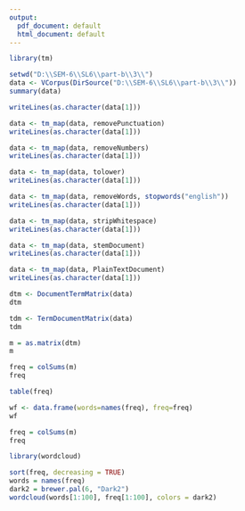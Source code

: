 ```yaml
---
output:
  pdf_document: default
  html_document: default
---
```

```r
library(tm)
```

```r
setwd("D:\\SEM-6\\SL6\\part-b\\3\\")
data <- VCorpus(DirSource("D:\\SEM-6\\SL6\\part-b\\3\\"))
summary(data)
```

```r
writeLines(as.character(data[1]))
```

```r
data <- tm_map(data, removePunctuation)
writeLines(as.character(data[1]))
```

```r
data <- tm_map(data, removeNumbers)
writeLines(as.character(data[1]))
```

```r
data <- tm_map(data, tolower)
writeLines(as.character(data[1]))
```

```r
data <- tm_map(data, removeWords, stopwords("english"))
writeLines(as.character(data[1]))
```

```r
data <- tm_map(data, stripWhitespace)
writeLines(as.character(data[1]))
```

```r
data <- tm_map(data, stemDocument)
writeLines(as.character(data[1]))
```

```r
data <- tm_map(data, PlainTextDocument)
writeLines(as.character(data[1]))
```

```r
dtm <- DocumentTermMatrix(data)
dtm
```

```r
tdm <- TermDocumentMatrix(data)
tdm
```

```r
m = as.matrix(dtm)
m
```

```r
freq = colSums(m)
freq
```

```r
table(freq)
```

```r
wf <- data.frame(words=names(freq), freq=freq)
wf
```
```r
freq = colSums(m)
freq
```

```r
library(wordcloud)
```

```r
sort(freq, decreasing = TRUE)
words = names(freq)
dark2 = brewer.pal(6, "Dark2")
wordcloud(words[1:100], freq[1:100], colors = dark2)
```

